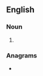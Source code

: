==English==

===Noun===
{{head|en|noun plural form}}

# {{plural of|acreage|lang=en}}

===Anagrams===
* {{anagrams|en|gear case|gearcase}}